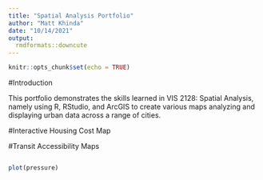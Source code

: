 ```yaml
---
title: "Spatial Analysis Portfolio"
author: "Matt Khinda"
date: "10/14/2021"
output: 
  rmdformats::downcute
---
```


```r
knitr::opts_chunk$set(echo = TRUE)
```

#Introduction  

This portfolio demonstrates the skills learned in VIS 2128: Spatial Analysis, namely using R, RStudio, and ArcGIS to create various maps analyzing and displaying urban data across a range of cities. 

#Interactive Housing Cost Map


#Transit Accessibility Maps






```r

```

```r
plot(pressure)
```

